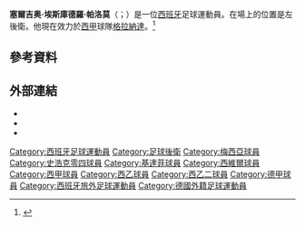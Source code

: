 {{noteta
|G1=足球
|G2=laliga
|T=zh-hans:塞爾吉奥·埃斯庫德羅·帕洛莫;zh-hk:塞爾吉奧·艾斯古迪路·帕洛莫;zh-tw:塞爾吉奧·埃斯庫德羅·帕洛莫;
|1=zh-hans:埃斯庫德羅;zh-hk:艾斯古迪路;zh-tw:埃斯庫德羅;
}}
{{Infobox football biography
| name = 塞爾吉奥·埃斯庫德羅 <br/>Sergio Escudero
| image = Sergio Escudero 2020.jpg
| image_size = 200
| caption = 埃斯庫德羅效力[[塞維利亞足球俱樂部|塞維利亞]]
| fullname = Sergio Escudero Palomo<ref name=Profile>{{cite news|url=https://www.mundodeportivo.com/temas/sergio-escudero|title=Sergio Escudero|newspaper=[[Mundo_Deportivo|Mundo Deportivo]]|language=es|access-date=20 June 2019|archive-date=2022-01-04|archive-url=https://web.archive.org/web/20220104164721/https://www.mundodeportivo.com/temas/sergio-escudero}}</ref>
| birth_date = {{birth date and age|1989|9|2|df=yes}}<ref name=Profile/>
| birth_place = {{SPN}}[[巴利亞多利德|巴利亞多利德]]
| height = 1.76 m<ref name=Profile/>
| position = [[後衛_(足球)#左後衛|左後衛]]
| currentclub = [[格拉納達足球俱樂部|格拉納達]]
| clubnumber = 3
| youthyears1 = 1998–2004 
| youthclubs1 = [[皇家巴利亞多利德足球俱樂部|華拉度列]]
| youthyears2 = 2004–2005 | youthclubs2 = Parquesol
| youthyears3 = 2005–2007 | youthclubs3 = Betis Valladolid
| youthyears4 = 2007–2008 | youthclubs4 = [[皇家穆爾西亞足球俱樂部|穆爾西亞]]
| years1 = 2008–2009 | clubs1 = [[皇家穆爾西亞足球俱樂部|穆爾西亞B队]] | caps1 = 24 | goals1 = 1
| years2 = 2009–2010 | clubs2 = [[皇家穆爾西亞足球俱樂部|穆爾西亞]] | caps2 = 26 | goals2 = 1
| years3 = 2010–2013 | clubs3 = [[沙爾克04二队|沙爾克04二队]] | caps3 = 10 | goals3 = 2
| years4 = 2010–2013 | clubs4 = [[沙爾克04|沙爾克04]] | caps4 = 12 | goals4 = 0
| years5 = 2013 | clubs5 = → [[赫塔費足球俱樂部|赫塔費]] (外借) | caps5 = 9 | goals5 = 1
| years6 = 2013–2015 | clubs6 = [[赫塔費足球俱樂部|赫塔費]] | caps6 = 49 | goals6 = 4
| years7 = 2015–2021 | clubs7 = [[塞維利亞足球俱樂部|塞維利亞]] | caps7 = 109 | goals7 = 3
| years8 = 2021– | clubs8 = [[格拉納達足球俱樂部|格拉納達]] | caps8 = 1 | goals8 = 0
| totalcaps = | totalgoals = 
| club-update = 2021年9月20日 (UTC)
}}

'''塞爾吉奥·埃斯庫德羅·帕洛莫'''（{{lang-es|Sergio Escudero Palomo}}；{{bd|1989年|9月2日}}）是一位[[西班牙|西班牙]]足球運動員。在場上的位置是左後衛。他現在效力於[[西班牙足球甲級聯賽|西甲]]球隊[[格拉納達足球俱樂部|格拉納達]]。<ref>{{cite web | url = http://deportes.elpais.com/deportes/2013/01/25/actualidad/1359116658_161449.html | title = Escudero, cedido del Schalke al Getafe | trans_title = Escudero, loaned by Schalke to Getafe | publisher = [[El_País|El País]] | language = es | date = 25 January 2013 | accessdate = 15 May 2014 | archive-date = 2016-03-03 | archive-url = https://web.archive.org/web/20160303231437/http://deportes.elpais.com/deportes/2013/01/25/actualidad/1359116658_161449.html }}</ref>

==參考資料==
{{Reflist}}

==外部連結==
{{commonscat|Sergio Escudero Palomo}}
*{{BDFutbol|9392}}
*{{Futbolme profile|9084}}
*{{Fussballdaten|escuderosergio}}

{{格蘭納達足球會球員名單}}
{{DEFAULTSORT:Escudero Palomo, Sergio}}
[[Category:西班牙足球運動員|Category:西班牙足球運動員]]
[[Category:足球後衛|Category:足球後衛]]
[[Category:梅西亞球員|Category:梅西亞球員]]
[[Category:史浩克零四球員|Category:史浩克零四球員]]
[[Category:基達菲球員|Category:基達菲球員]]
[[Category:西維爾球員|Category:西維爾球員]]
[[Category:西甲球員|Category:西甲球員]]
[[Category:西乙球員|Category:西乙球員]]
[[Category:西乙二球員|Category:西乙二球員]]
[[Category:德甲球員|Category:德甲球員]]
[[Category:西班牙旅外足球運動員|Category:西班牙旅外足球運動員]]
[[Category:德國外籍足球運動員|Category:德國外籍足球運動員]]